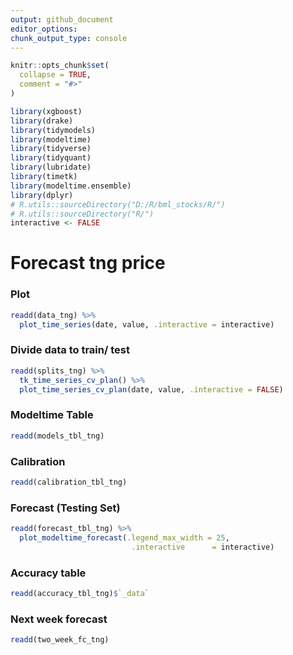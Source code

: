 ```yaml
---
output: github_document
editor_options: 
chunk_output_type: console
---
```

  
  
```r
knitr::opts_chunk$set(
  collapse = TRUE,
  comment = "#>"
)
```

```r
library(xgboost)
library(drake)
library(tidymodels)
library(modeltime)
library(tidyverse)
library(tidyquant)
library(lubridate)
library(timetk)
library(modeltime.ensemble)
library(dplyr)
# R.utils::sourceDirectory("D:/R/bml_stocks/R/")
# R.utils::sourceDirectory("R/")
interactive <- FALSE
```

# Forecast tng price

### Plot
```r
readd(data_tng) %>%
  plot_time_series(date, value, .interactive = interactive)
```

### Divide data to train/ test

```r
readd(splits_tng) %>%
  tk_time_series_cv_plan() %>%
  plot_time_series_cv_plan(date, value, .interactive = FALSE)
```

### Modeltime Table

```r
readd(models_tbl_tng)
```

### Calibration
```r
readd(calibration_tbl_tng)
```


### Forecast (Testing Set)
```r

readd(forecast_tbl_tng) %>% 
  plot_modeltime_forecast(.legend_max_width = 25, 
                           .interactive      = interactive)
```

### Accuracy table
```r
readd(accuracy_tbl_tng)$`_data`

```
### Next week forecast
```r
readd(two_week_fc_tng)
```

